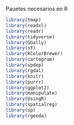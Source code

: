 Pauetes necesarios en R


```r
library(tmap)
library(readxl)
library(readr)
library(tidyverse)
library(GGally)
library(sf)
library(RColorBrewer)
library(cartogram)
library(spdep)
library(rgdal)
library(knitr)
library(purrr)
library(ggplot2)
library(manipulate)
library(UsingR)
library(spatialreg)
library(sp)
library(rgeoda)
```
